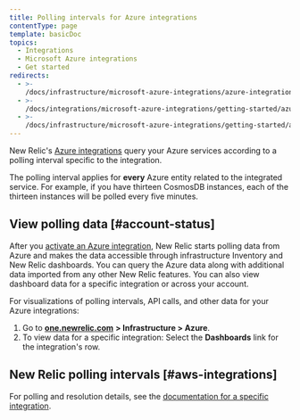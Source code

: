 ```yaml
---
title: Polling intervals for Azure integrations
contentType: page
template: basicDoc
topics:
  - Integrations
  - Microsoft Azure integrations
  - Get started
redirects:
  - >-
    /docs/infrastructure/microsoft-azure-integrations/azure-integrations-list/azure-polling-intervals-infrastructure-integrations/
  - >-
    /docs/integrations/microsoft-azure-integrations/getting-started/azure-integration-polling/
  - >-
    /docs/infrastructure/microsoft-azure-integrations/getting-started/azure-integration-polling/
---
```


New Relic's [Azure integrations](/docs/infrastructure/microsoft-azure-integrations/getting-started/introduction-azure-monitoring-integrations) query your Azure services according to a polling interval specific to the integration.

The polling interval applies for **every** Azure entity related to the integrated service. For example, if you have thirteen CosmosDB instances, each of the thirteen instances will be polled every five minutes.

## View polling data [#account-status]

After you [activate an Azure integration](/docs/infrastructure/microsoft-azure-integrations/getting-started/activate-azure-integrations), New Relic starts polling data from Azure and makes the data accessible through infrastructure Inventory and New Relic dashboards. You can query the Azure data along with additional data imported from any other New Relic features. You can also view dashboard data for a specific integration or across your account.

For visualizations of polling intervals, API calls, and other data for your Azure integrations:

1. Go to [**one.newrelic.com**](http://one.newrelic.com) **> Infrastructure > Azure**.
2. To view data for a specific integration: Select the **Dashboards** link for the integration's row.

## New Relic polling intervals [#aws-integrations]

For polling and resolution details, see the [documentation for a specific integration](/docs/integrations/microsoft-azure-integrations/azure-integrations-list).
